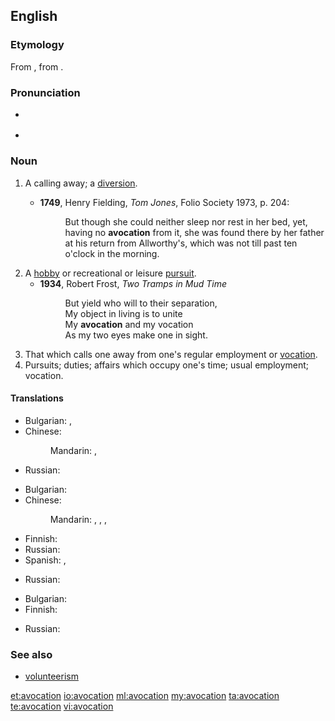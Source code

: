 ==English==
{{was wotd|2012|June|22}}
{{wikipedia}}

===Etymology===
From {{etyl|la|en}} {{term|avocationem|āvocātiōnem|lang=la}}, from {{term|avoco|avocō}}.

===Pronunciation===
* {{a|UK}} {{IPA|/avə(ʊ)ˈkeɪʃən/}}
* {{a|US}} {{IPA|/ævoʊˈkeɪʃən/|/ævəˈkeɪʃən/}}

===Noun===
{{en-noun}}

# {{context|obsolete|lang=en}} A calling away; a [[diversion]].
#* '''1749''', Henry Fielding, ''Tom Jones'', Folio Society 1973, p. 204:
#*: But though she could neither sleep nor rest in her bed, yet, having no '''avocation''' from it, she was found there by her father at his return from Allworthy's, which was not till past ten o'clock in the morning.
# A [[hobby]] or recreational or leisure [[pursuit]].
#* '''1934''', Robert Frost, ''Two Tramps in Mud Time''
#*:But yield who will to their separation,
#*:My object in living is to unite
#*:My '''avocation''' and my vocation
#*:As my two eyes make one in sight.
# That which calls one away from one's regular employment or [[vocation]].
# Pursuits; duties; affairs which occupy one's time; usual employment; vocation.

====Translations====
{{trans-top|calling away; diversion}}
* Bulgarian: {{t+|bg|развлечение}},  {{t-|bg|странично занимание}}
* Chinese:
*: Mandarin: {{t|cmn|娛樂|sc=Hani}}, {{t|cmn|娱乐|tr=yúlè|sc=Hani}}
{{trans-mid}}
* Russian: {{t+|ru|развлечение|n|tr=razvlečénije}}
{{trans-bottom}}

{{trans-top|hobby}}
* Bulgarian: {{t-|bg|хоби}}
* Chinese:
*: Mandarin: {{t|cmn|愛好|sc=Hani}}, {{t|cmn|爱好|tr=àihào|sc=Hani}}, {{t|cmn|興趣|sc=Hani}}, {{t|cmn|兴趣|tr=xìngqù|sc=Hani}}
{{trans-mid}}
* Finnish: {{t-|fi|harrastus}}
* Russian: {{t+|ru|хобби|n|tr=xóbbi}} {{qualifier|indeclinable}}
* Spanish: {{t+|es|pasatiempo|m}}, {{t+|es|afición|f}}
{{trans-bottom}}

{{trans-top|that which calls one away from one's regular employment or vocation}}
* Russian: {{t+|ru|развлечение|n|tr=razvlečénije}}
{{trans-mid}}
{{trans-bottom}}

{{trans-top|usual employment; vocation}}
* Bulgarian: {{t+|bg|призвание}}
* Finnish: {{t+|fi|työ}}
{{trans-mid}}
* Russian: {{t+|ru|призвание|n|tr=prizvánije}}
{{trans-bottom}}

===See also===
* [[volunteerism]]

[[et:avocation]]
[[io:avocation]]
[[ml:avocation]]
[[my:avocation]]
[[ta:avocation]]
[[te:avocation]]
[[vi:avocation]]